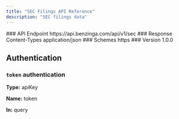 ```yaml
---
title: "SEC Filings API Reference"
description: "SEC filings data"
---
```


<Info>
### API Endpoint
https://api.benzinga.com/api/v1/sec
### Response Content-Types
application/json
### Schemes
https
### Version 
1.0.0
</Info>


## Authentication 

### `token` authentication

**Type:** apiKey

**Name:** token

**In:** query

